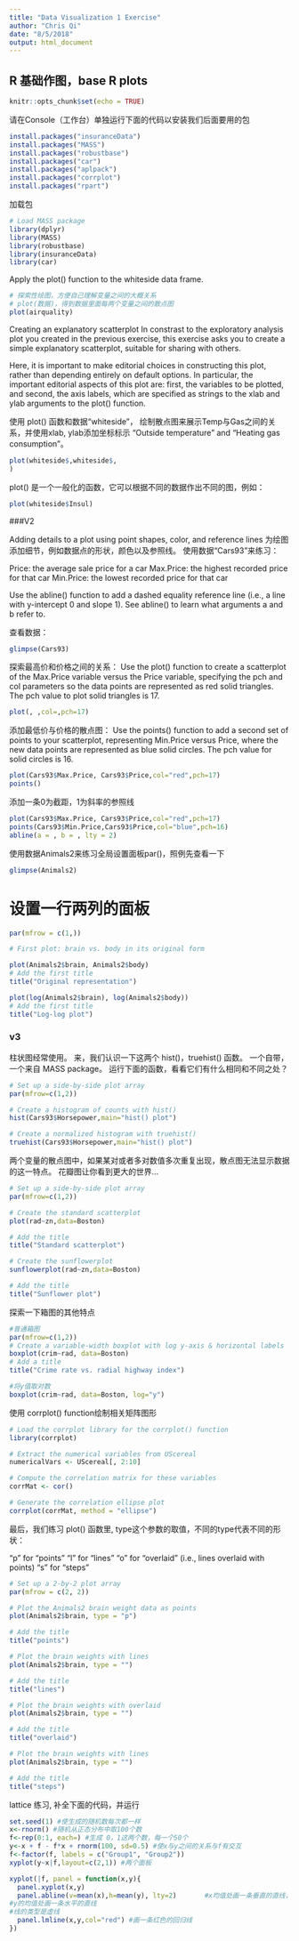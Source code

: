```yaml
---
title: "Data Visualization 1 Exercise"
author: "Chris Qi"
date: "8/5/2018"
output: html_document
---
```

## R 基础作图，base R plots
```r
knitr::opts_chunk$set(echo = TRUE)
```

请在Console（工作台）单独运行下面的代码以安装我们后面要用的包
```r
install.packages("insuranceData")
install.packages("MASS")
install.packages("robustbase")
install.packages("car")
install.packages("aplpack")
install.packages("corrplot")
install.packages("rpart")
```

加载包
```r
# Load MASS package
library(dplyr)
library(MASS)
library(robustbase)
library(insuranceData)
library(car)
```

Apply the plot() function to the whiteside data frame.
```r
# 探索性绘图，方便自己理解变量之间的大概关系
# plot(数据)，得到数据里面每两个变量之间的散点图
plot(airquality)
```

Creating an explanatory scatterplot
In constrast to the exploratory analysis plot you created in the previous exercise, this exercise asks you to create a simple explanatory scatterplot, suitable for sharing with others.

Here, it is important to make editorial choices in constructing this plot, rather than depending entirely on default options. In particular, the important editorial aspects of this plot are: first, the variables to be plotted, and second, the axis labels, which are specified as strings to the xlab and ylab arguments to the plot() function.

使用 plot() 函数和数据“whiteside”， 绘制散点图来展示Temp与Gas之间的关系，并使用xlab, ylab添加坐标标示 "Outside temperature" and "Heating gas consumption"。
```r
plot(whiteside$,whiteside$,
)
```

plot() 是一个一般化的函数，它可以根据不同的数据作出不同的图，例如：
```r
plot(whiteside$Insul)
```

###V2

Adding details to a plot using point shapes, color, and reference lines
为绘图添加细节，例如数据点的形状，颜色以及参照线。
使用数据“Cars93”来练习：

Price: the average sale price for a car
Max.Price: the highest recorded price for that car
Min.Price: the lowest recorded price for that car

Use the abline() function to add a dashed equality reference line (i.e., a line with y-intercept 0 and slope 1). See abline() to learn what arguments a and b refer to.

查看数据：
```r
glimpse(Cars93)
```

探索最高价和价格之间的关系：
Use the plot() function to create a scatterplot of the Max.Price variable versus the Price variable, specifying the pch and col parameters so the data points are represented as red solid triangles. The pch value to plot solid triangles is 17.
```r
plot(, ,col=,pch=17)
```

添加最低价与价格的散点图：
Use the points() function to add a second set of points to your scatterplot, representing Min.Price versus Price, where the new data points are represented as blue solid circles. The pch value for solid circles is 16.

```r
plot(Cars93$Max.Price, Cars93$Price,col="red",pch=17)
points()
```

添加一条0为截距，1为斜率的参照线
```r
plot(Cars93$Max.Price, Cars93$Price,col="red",pch=17)
points(Cars93$Min.Price,Cars93$Price,col="blue",pch=16)
abline(a = , b = , lty = 2)
```


使用数据Animals2来练习全局设置面板par()，照例先查看一下
```r
glimpse(Animals2)
```
# 设置一行两列的面板
```r
par(mfrow = c(1,))

# First plot: brain vs. body in its original form

plot(Animals2$brain, Animals2$body)
# Add the first title
title("Original representation")

plot(log(Animals2$brain), log(Animals2$body))
# Add the first title
title("Log-log plot")
```

### v3
柱状图经常使用。
来，我们认识一下这两个 hist()，truehist() 函数。
一个自带，一个来自 MASS package。
运行下面的函数，看看它们有什么相同和不同之处？
```r
# Set up a side-by-side plot array
par(mfrow=c(1,2))

# Create a histogram of counts with hist()
hist(Cars93$Horsepower,main="hist() plot")

# Create a normalized histogram with truehist()
truehist(Cars93$Horsepower,main="hist() plot")
```


两个变量的散点图中，如果某对或者多对数值多次重复出现，散点图无法显示数据的这一特点。
花瓣图让你看到更大的世界...

```r
# Set up a side-by-side plot array
par(mfrow=c(1,2))

# Create the standard scatterplot
plot(rad~zn,data=Boston)

# Add the title
title("Standard scatterplot")

# Create the sunflowerplot
sunflowerplot(rad~zn,data=Boston)

# Add the title
title("Sunflower plot")
```

探索一下箱图的其他特点
```r
#普通箱图
par(mfrow=c(1,2))
# Create a variable-width boxplot with log y-axis & horizontal labels
boxplot(crim~rad, data=Boston)
# Add a title
title("Crime rate vs. radial highway index")

#将y值取对数
boxplot(crim~rad, data=Boston, log="y")
```


使用 corrplot() function绘制相关矩阵图形
```r
# Load the corrplot library for the corrplot() function
library(corrplot)

# Extract the numerical variables from UScereal
numericalVars <- UScereal[, 2:10]

# Compute the correlation matrix for these variables
corrMat <- cor()

# Generate the correlation ellipse plot
corrplot(corrMat, method = "ellipse")

```

最后，我们练习 plot() 函数里, type这个参数的取值，不同的type代表不同的形状：

"p" for "points"
"l" for "lines"
"o" for "overlaid" (i.e., lines overlaid with points)
"s" for "steps"
```r
# Set up a 2-by-2 plot array
par(mfrow = c(2, 2))

# Plot the Animals2 brain weight data as points
plot(Animals2$brain, type = "p")

# Add the title
title("points")

# Plot the brain weights with lines
plot(Animals2$brain, type = "")

# Add the title
title("lines")

# Plot the brain weights with overlaid
plot(Animals2$brain, type = "")

# Add the title
title("overlaid")

# Plot the brain weights with lines
plot(Animals2$brain, type = "")

# Add the title
title("steps")
```

lattice 练习, 补全下面的代码，并运行
```r
set.seed(1) #使生成的随机数每次都一样
x<-rnorm() #随机从正态分布中取100个数
f<-rep(0:1, each=) #生成 0，1这两个数，每一个50个
y<-x + f - f*x + rnorm(100, sd=0.5) #使x与y之间的关系与f有交互
f<-factor(f, labels = c("Group1", "Group2"))
xyplot(y~x|f,layout=c(2,1)) #两个面板
```

```r
xyplot(|f, panel = function(x,y){
  panel.xyplot(x,y)
  panel.abline(v=mean(x),h=mean(y), lty=2)       #x均值处画一条垂直的直线，
#y的均值处画一条水平的直线
#线的类型是虚线  
  panel.lmline(x,y,col="red") #画一条红色的回归线
})
```
